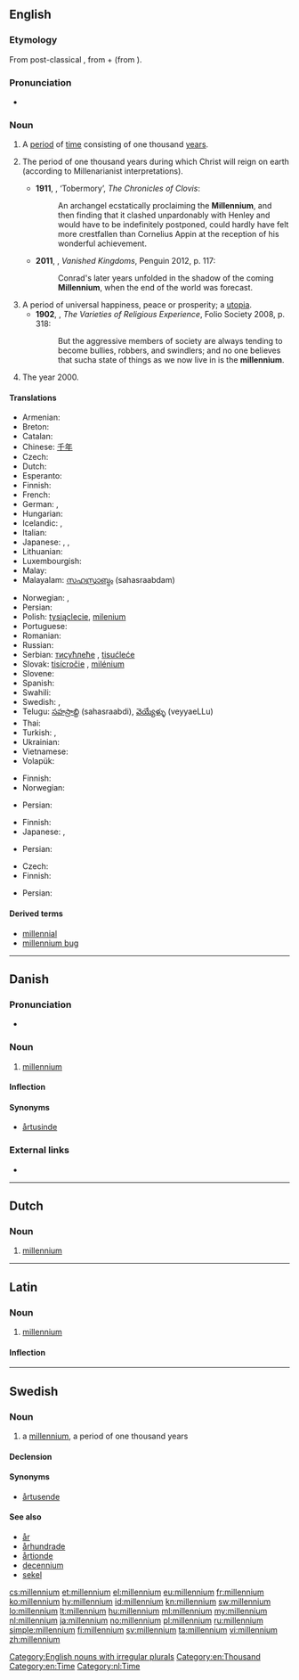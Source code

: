 ==English==

===Etymology===
From post-classical {{etyl|la}} {{term|millennium|lang=la}}, from {{etyl|la}} {{term|mille|mīlle|thousand|lang=la}} + {{term|-ennium}} (from {{term|annus||year}}).

===Pronunciation===
* {{IPA|/mɪˈlɛnɪəm/}}

===Noun===
{{en-noun|millennia|pl2=millenniums}}

# A [[period]] of [[time]] consisting of one thousand [[year]]s.
# {{Christianity}} The period of one thousand years during which Christ will reign on earth (according to Millenarianist interpretations).
#* '''1911''', {{w|Saki}}, ‘Tobermory’, ''The Chronicles of Clovis'':
#*: An archangel ecstatically proclaiming the '''Millennium''', and then finding that it clashed unpardonably with Henley and would have to be indefinitely postponed, could hardly have felt more crestfallen than Cornelius Appin at the reception of his wonderful achievement.
#*'''2011''', {{w|Norman Davies}}, ''Vanished Kingdoms'', Penguin 2012, p. 117:
#*:Conrad's later years unfolded in the shadow of the coming '''Millennium''', when the end of the world was forecast.
# A period of universal happiness, peace or prosperity; a [[utopia]].
#* '''1902''', {{w|William James}}, ''The Varieties of Religious Experience'', Folio Society 2008, p. 318:
#*: But the aggressive members of society are always tending to become bullies, robbers, and swindlers; and no one believes that sucha  state of things as we now live in is the '''millennium'''.
# {{context|with definite article}} The year 2000.

====Translations====
{{trans-top|thousand-year period}}
* Armenian: {{t-|hy|հազարամյակ|tr=hazaramyak}}
* Breton: {{t+|br|milved|m}}
* Catalan: {{t-|ca|mil·lenni|m}}
* Chinese: [[千年]]
* Czech: {{t+|cs|tisíciletí|n}}
* Dutch: {{t+|nl|millennium}}
* Esperanto: {{t+|eo|jarmilo|xs=Esperanto}}
* Finnish: {{t+|fi|vuosituhat}}
* French: {{t+|fr|millénaire|m}}
* German: {{t+|de|Jahrtausend|n}}, {{t+|de|Millennium|n}}
* Hungarian: {{t+|hu|évezred}}
* Icelandic: {{t+|is|árþúsund|n}}, {{t-|is|þúsöld|f}}
* Italian: {{t+|it|millennio|m}}
* Japanese: {{t-|ja|千年間|tr=sennenkan}}, {{t-|ja|千年期|tr=sennenki}}, {{t+|ja|千年紀|tr=sennenki}}
* Lithuanian: {{t+|lt|tūkstantmetis|m|xs=Lithuanian}}
* Luxembourgish: {{t-|lb|Joerdausend|n}}
* Malay: {{t+|ms|alaf}}
* Malayalam: [[സഹസ്രാബ്ദം]] (sahasraabdam)
{{trans-mid}}
* Norwegian: {{t+|no|årtusen}}, {{t+|no|millennium}}
* Persian: {{t+|fa|هزاره|tr=hezaareh|sc=fa-Arab}}
* Polish: [[tysiąclecie]], [[milenium]] {{n}}
* Portuguese: {{t-|pt|milénio|m}}
* Romanian: {{t+|ro|mileniu|n}}
* Russian: {{t+|ru|тысячелетие|n|tr=tysjačelétije}}
* Serbian: [[тисућлеће]] {{n}}, [[tisućleće]] {{n}}
* Slovak: [[tisícročie]] {{n}}, [[milénium]] {{m}}
* Slovene: {{t+|sl|tisočletje|n}}
* Spanish: {{t+|es|milenio|m}}
* Swahili: {{t+|sw|mwongo|xs=Swahili}}
* Swedish: {{t+|sv|årtusende}}, {{t+|sv|millennium}}
* Telugu: [[సహస్రాబ్ది]] (sahasraabdi), [[వెయ్యేళ్ళు]] (veyyaeLLu)
* Thai: {{t-|th|สหัสวรรษ|tr=sahassawad}}
* Turkish: {{t+|tr|milenyum}}, {{t+|tr|binyıl}}
* Ukrainian: {{t-|uk|тисячеліття|n|xs=Ukrainian}}
* Vietnamese: {{t+|vi|thiên niên kỷ|xs=Vietnamese}}
* Volapük: {{t+|vo|milyel}}
{{trans-bottom}}

{{trans-top|Christianity: the 1000 year reign of Christ}}
* Finnish: {{t-|fi|tuhatvuotinen valtakunta}}
* Norwegian: {{t+|no|millennium}}
{{trans-mid}}
* Persian: {{t-|fa|هزاره‌ی حکومت عیسی بر جهان|sc=fa-Arab}}
{{trans-bottom}}

{{trans-top|period of universal happiness}}
* Finnish: {{t-|fi|tuhatvuotinen valtakunta}}
* Japanese: {{l|ja|至福千年}}, {{l|ja|千年王国}}
{{trans-mid}}
* Persian: {{t-|fa|دوران طلایی|tr=doran tala'ei|sc=fa-Arab}}
{{trans-bottom}}

{{trans-top|year 2000}}
* Czech: {{t+|cs|milénium|n}}
* Finnish: {{t+|fi|millennium}}
{{trans-mid}}
* Persian: {{t-|fa|هزاره‌ی سوم|tr=hezaareye sevvom|sc=fa-Arab}}
{{trans-bottom}}

====Derived terms====
* [[millennial]]
* [[millennium bug]]

[[Category:English nouns with irregular plurals]]
[[Category:en:Thousand]]
[[Category:en:Time]]

----

==Danish==

===Pronunciation===
* {{IPA|/milɛniɔm/|[miˈlɛnˀiɔm]|lang=da}}

===Noun===
{{da-noun|stem=millennie|t|r}}

# [[millennium#English|millennium]]

====Inflection====
{{da-noun-infl|stem=millennie|t|r}}

====Synonyms====
* [[årtusinde]]

===External links===
* {{pedialite|lang=da}}

----

==Dutch==
{{wikipedia|lang=nl}}

===Noun===
{{nl-noun|n|millennia}}

# [[#English|millennium]]

[[Category:nl:Time]]

----

==Latin==
{{wikipedia|lang=la}}

===Noun===
{{la-noun|millennium|millennii|millenniī|n|second}}

# [[#English|millennium]]

====Inflection====
{{la-decl-2nd-N|millenni}}

----

==Swedish==

===Noun===
{{sv-noun|g=n}}

# a [[#English|millennium]], a period of one thousand years

====Declension====
{{sv-noun-reg-r-n|2=millennie}}

====Synonyms====
* [[årtusende]]

====See also====
* [[år]]
* [[århundrade]]
* [[årtionde]]
* [[decennium]]
* [[sekel]]

[[cs:millennium]]
[[et:millennium]]
[[el:millennium]]
[[eu:millennium]]
[[fr:millennium]]
[[ko:millennium]]
[[hy:millennium]]
[[id:millennium]]
[[kn:millennium]]
[[sw:millennium]]
[[lo:millennium]]
[[lt:millennium]]
[[hu:millennium]]
[[ml:millennium]]
[[my:millennium]]
[[nl:millennium]]
[[ja:millennium]]
[[no:millennium]]
[[pl:millennium]]
[[ru:millennium]]
[[simple:millennium]]
[[fi:millennium]]
[[sv:millennium]]
[[ta:millennium]]
[[vi:millennium]]
[[zh:millennium]]